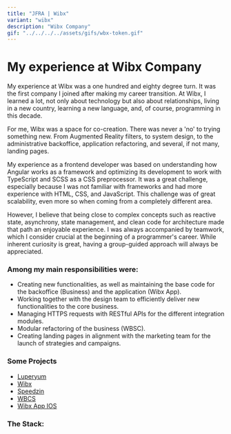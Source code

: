 ```yaml
---
title: "JFRA | Wibx"
variant: "wibx"
description: "Wibx Company"
gif: "../../../../assets/gifs/wbx-token.gif"
---
```


# My experience at Wibx Company

My experience at Wibx was a one hundred and eighty degree turn. It was the first company I joined after making my career transition. At Wibx, I learned a lot, not only about technology but also about relationships, living in a new country, learning a new language, and, of course, programming in this decade.

For me, Wibx was a space for co-creation. There was never a 'no' to trying something new. From Augmented Reality filters, to system design, to the administrative backoffice, application refactoring, and several, if not many, landing pages.

My experience as a frontend developer was based on understanding how Angular works as a framework and optimizing its development to work with TypeScript and SCSS as a CSS preprocessor. It was a great challenge, especially because I was not familiar with frameworks and had more experience with HTML, CSS, and JavaScript. This challenge was of great scalability, even more so when coming from a completely different area.

However, I believe that being close to complex concepts such as reactive state, asynchrony, state management, and clean code for architecture made that path an enjoyable experience. I was always accompanied by teamwork, which I consider crucial at the beginning of a programmer's career. While inherent curiosity is great, having a group-guided approach will always be appreciated.

### Among my main responsibilities were:

- Creating new functionalities, as well as maintaining the base code for the backoffice (Business) and the application (Wibx App).
- Working together with the design team to efficiently deliver new functionalities to the core business.
- Managing HTTPS requests with RESTful APIs for the different integration modules.
- Modular refactoring of the business (WBSC).
- Creating landing pages in alignment with the marketing team for the launch of strategies and campaigns.

### Some Projects
- [Luperyum](https://luperyum.com.br/)
- [Wibx](https://wibx.io/)
- [Speedzin](https://speedzin.com.br/)
- [WBCS](https://account.wibx.io/)
- [Wibx App IOS](https://apps.apple.com/co/app/wibx/id1477739020)

### The Stack:

<TechList company="wibx"/>

<Slider format="image" data={wibxPhotos} type="wibx"/>
